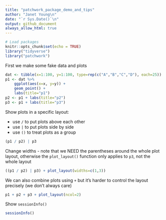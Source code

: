 ```yaml
---
title: "patchwork_package_demo_and_tips"
author: "Janet Young\n"
date: "`r Sys.Date()`\n"
output: github_document
always_allow_html: true
---
```


```r
# Load packages 
knitr::opts_chunk$set(echo = TRUE)
library("tidyverse")
library("patchwork")
```

First we make some fake data and plots

```r
dat <- tibble(x=1:100, y=1:100, type=rep(c("A","B","C","D"), each=25))
p1 <- dat %>% 
    ggplot(aes(x=x, y=y)) +
    geom_point() + 
    labs(title="p1")
p2 <- p1 + labs(title="p2")
p3 <- p1 + labs(title="p3")
```


Show plots in a specific layout:

- use `/` to put plots above each other
- use `|` to put plots side by side
- use `()` to treat plots as a group

```r
(p1 / p2) | p3
```

Change widths - note that we NEED the parentheses around the whole plot layout, otherwise the `plot_layout()` function only applies to `p3`, not the whole layout


```r
((p1 / p2) | p3) + plot_layout(widths=c(1,3))
```



We can also combine plots using `+` but it's harder to control the layout precisely (we don't always care)

```r
p1 + p2 + p3 + plot_layout(ncol=2)
```


Show `sessionInfo()`

```r
sessionInfo()
```


